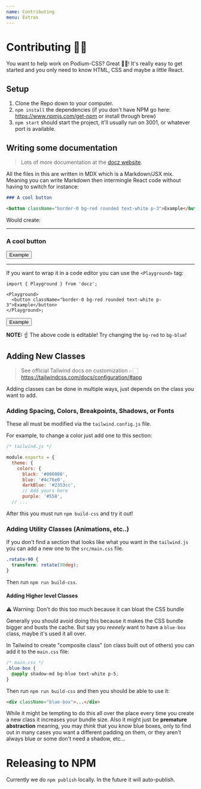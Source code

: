 ```yaml
---
name: Contributing
menu: Extras
---
```


# Contributing 🙋‍♀️


You want to help work on Podium-CSS? Great 👏😁! It's really easy to get
started and you only need to know HTML, CSS and maybe a little React.

## Setup

1. Clone the Repo down to your computer.
2. `npm install` the dependencies (if you don't have NPM go here: https://www.npmjs.com/get-npm or install through brew)
3. `npm start` should start the project, it'll usually run on 3001, or whatever port is available.

## Writing some documentation

> Lots of more documentation at the [docz website](https://docz.site/introduction).

All the files in this are written in MDX which is a Markdown/JSX mix. Meaning you
can write Markdown then intermingle React code without having to switch for instance:

```md
### A cool button

<button className="border-0 bg-red rounded text-white p-3">Example</button>
```

Would create:

---

### A cool button

<button className="border-0 bg-red rounded text-white p-3">Example</button>

---

If you want to wrap it in a code editor you can use the `<Playground>` tag:

```
import { Playground } from 'docz';

<Playground>
  <button className="border-0 bg-red rounded text-white p-3">Example</button>
</Playground>;
```


<Playground>
  <button className="border-0 bg-red rounded text-white p-3">Example</button>
</Playground>

**NOTE:** ☝️ The above code is editable! Try changing the `bg-red` to `bg-blue`!

## Adding New Classes

> See official Tailwind docs on customization 👉🏻 https://tailwindcss.com/docs/configuration/#app

Adding classes can be done in multiple ways, just depends on the class you want to add.

### Adding Spacing, Colors, Breakpoints, Shadows, or Fonts

These all must be modified via the `tailwind.config.js` file.

For example, to change a color just add one to this section:

```js
/* tailwind.js */

module.exports = {
  theme: {
    colors: {
      black: '#000000',
      blue: '#4c76e0',
      darkBlue: '#2353cc',
      // Add yours here
      purple: '#558',
  // ...
```

After this you must run `npm build-css` and try it out!

### Adding Utility Classes (Animations, etc..)

If you don't find a section that looks like what you want in the `tailwind.js`
you can add a new one to the `src/main.css` file.

```css
.rotate-90 {
  transform: rotate(90deg);
}
```

Then run `npm run build-css`.

#### Adding Higher level Classes

<span className="bg-mystic text-red py-3 px-4 rounded my-5 text-center">
  ⚠️ Warning: Don't do this too much because it can bloat the CSS bundle
</span>

Generally you should avoid doing this because it makes the CSS bundle bigger and busts the cache.
But say you _reeeely_ want to have a `blue-box` class, maybe it's used it all over.

In Tailwind to create "composite class" (on class built out of others) you can add
it to the `main.css` file:

```css
/* main.css */
.blue-box {
  @apply shadow-md bg-blue text-white p-5;
}
```

Then run `npm run build-css` and then you should be able to use it:

```html
<div className="blue-box">...</div>
```

While it might be tempting to do this all over the place
every time you create a new class it increases your bundle size.
Also it might just be **premature abstraction** meaning, you may _think_ that you know blue boxes, only to find out in many cases
you want a different padding on them, or they aren't always blue
or some don't need a shadow, etc...

# Releasing to NPM

Currently we do `npm publish` locally. In the future it will auto-publish.
